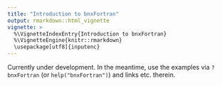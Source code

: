 ```yaml
---
title: "Introduction to bnxFortran"
output: rmarkdown::html_vignette
vignette: >
  %\VignetteIndexEntry{Introduction to bnxFortran}
  %\VignetteEngine{knitr::rmarkdown}
  \usepackage[utf8]{inputenc}
---
```


Currently under development. In the meantime, use the examples via `?bnxFortran`
(or `help("bnxFortran")`) and links etc. therein.
